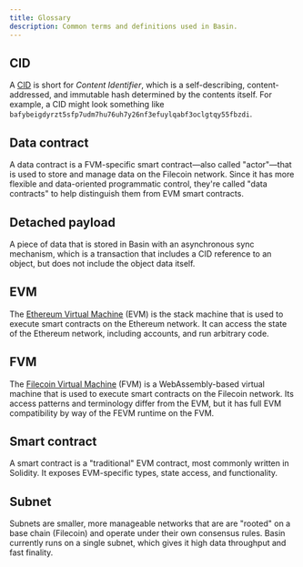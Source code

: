 ```yaml
---
title: Glossary
description: Common terms and definitions used in Basin.
---
```


## CID

A [CID](https://docs.ipfs.tech/concepts/content-addressing/) is short for _Content Identifier_,
which is a self-describing, content-addressed, and immutable hash determined by the contents itself.
For example, a CID might look something like
`bafybeigdyrzt5sfp7udm7hu76uh7y26nf3efuylqabf3oclgtqy55fbzdi`.

## Data contract

A data contract is a FVM-specific smart contract—also called "actor"—that is used to store and
manage data on the Filecoin network. Since it has more flexible and data-oriented programmatic
control, they're called "data contracts" to help distinguish them from EVM smart contracts.

## Detached payload

A piece of data that is stored in Basin with an asynchronous sync mechanism, which is a transaction
that includes a CID reference to an object, but does not include the object data itself.

## EVM

The [Ethereum Virtual Machine](https://ethereum.org/en/developers/docs/evm/) (EVM) is the stack
machine that is used to execute smart contracts on the Ethereum network. It can access the state of
the Ethereum network, including accounts, and run arbitrary code.

## FVM

The [Filecoin Virtual Machine](https://docs.filecoin.io/smart-contracts/fundamentals/the-fvm) (FVM)
is a WebAssembly-based virtual machine that is used to execute smart contracts on the Filecoin
network. Its access patterns and terminology differ from the EVM, but it has full EVM compatibility
by way of the FEVM runtime on the FVM.

## Smart contract

A smart contract is a "traditional" EVM contract, most commonly written in Solidity. It exposes
EVM-specific types, state access, and functionality.

## Subnet

Subnets are smaller, more manageable networks that are are "rooted" on a base chain (Filecoin) and
operate under their own consensus rules. Basin currently runs on a single subnet, which gives it
high data throughput and fast finality.
